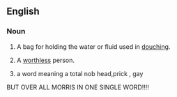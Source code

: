 ==English==

===Noun===
{{en-noun|sg=[[douche]] [[bag]]}}

# A bag for holding the water or fluid used in [[douching]].
# {{vulgar|pejorative}} A [[worthless]] person.
# a word meaning a total nob head,prick , gay 
BUT OVER ALL MORRIS IN ONE SINGLE WORD!!!!
